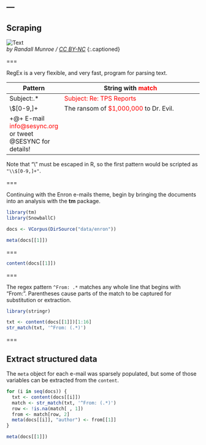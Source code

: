 ---
---

## Scraping

![Text](https://imgs.xkcd.com/comics/regular_expressions.png "Wait, forgot to escape a space. Wheeeeee[taptaptap]eeeeee.")  
*by Randall Munroe / [CC BY-NC](http://xkcd.com/license.html)*
{:.captioned}

===

RegEx is a very flexible, and very fast, program for parsing text.

| Pattern      | String with <span style="color:red;">match</span>                                    |
|--------------+--------------------------------------------------------------------------------------|
| Subject:.\*  | <span style="color:red;">Subject: Re: TPS Reports</span>                             |
| \\$[0-9,]+   | The ransom of <span style="color:red;">$1,000,000</span> to Dr. Evil.                |
| \b\S+@\S+\b  | E-mail <span style="color:red;">info@sesync.org</span> or tweet @SESYNC for details! |

Note that "\\" must be escaped in R, so the first pattern would be scripted as `"\\$[0-9,]+"`.

===

Continuing with the Enron e-mails theme, begin by bringing the documents into an analysis with the **tm** package.

```r
library(tm)
library(SnowballC)

docs <- VCorpus(DirSource("data/enron"))
```

```r
meta(docs[[1]])
```

===

```r
content(docs[[1]])
```

===

The regex pattern `^From: .*` matches any whole line that begins with "From: ". Parentheses cause parts of the match to be captured for substitution or extraction.

```r
library(stringr)

txt <- content(docs[[1]])[1:16]
str_match(txt, '^From: (.*)')
```

===

## Extract structured data

The `meta` object for each e-mail was sparsely populated, but some of those variables can be extracted from the `content`.

```r
for (i in seq(docs)) {
  txt <- content(docs[[i]])
  match <- str_match(txt, '^From: (.*)')
  row <- !is.na(match[ , 1])
  from <- match[row, 2]
  meta(docs[[i]], "author") <- from[[1]]
}
```

```r
meta(docs[[1]])
```
